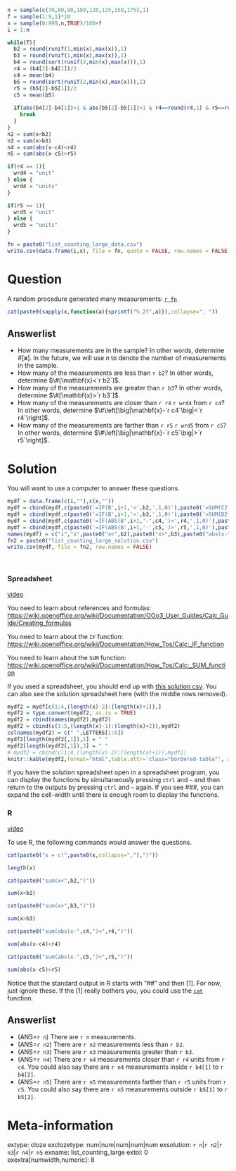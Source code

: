 ```r
n = sample(c(70,80,90,100,120,125,150,175),1)
f = sample(1:9,1)*10
x = sample(0:999,n,TRUE)/100+f
i = 1:n

while(T){
  b2 = round(runif(1,min(x),max(x)),1)
  b3 = round(runif(1,min(x),max(x)),1)
  b4 = round(sort(runif(2,min(x),max(x))),1)
  r4 = (b4[2]-b4[1])/2
  c4 = mean(b4)
  b5 = round(sort(runif(2,min(x),max(x))),1)
  r5 = (b5[2]-b5[1])/2
  c5 = mean(b5)
  
  if(abs(b4[2]-b4[1])>1 & abs(b5[2]-b5[1])>1 & r4==round(r4,1) & r5==round(r5,1) & c4==round(c4,1) & c5==round(c5,1)){
    break
  }
}
n2 = sum(x<b2)
n3 = sum(x>b3)
n4 = sum(abs(x-c4)<r4)
n5 = sum(abs(x-c5)>r5)

if(r4 == 1){
  wrd4 = "unit"
} else {
  wrd4 = "units"
}

if(r5 == 1){
  wrd5 = "unit"
} else {
  wrd5 = "units"
}
```

```r
fn = paste0("list_counting_large_data.csv")
write.csv(data.frame(i,x), file = fn, quote = FALSE, row.names = FALSE)
```

Question
========

A random procedure generated many measurements: [`r fn`](`r fn`)

```r
cat(paste0(sapply(x,function(a){sprintf("%.2f",a)}),collapse=", "))
```

Answerlist
--------
* How many measurements are in the sample? In other words, determine $\#[\mathbf{x}]$. In the future, we will use $n$ to denote the number of measurements in the sample.
* How many of the measurements are less than `r b2`? In other words, determine $\#[\mathbf{x}<`r b2`]$.
* How many of the measurements are greater than `r b3`? In other words, determine $\#[\mathbf{x}>`r b3`]$.
* How many of the measurements are closer than `r r4` `r wrd4` from `r c4`? In other words, determine $\#\left[\big|\mathbf{x}-`r c4`\big|<`r r4`\right]$.
* How many of the measurements are farther than `r r5` `r wrd5` from `r c5`? In other words, determine $\#\left[\big|\mathbf{x}-`r c5`\big|>`r r5`\right]$.

Solution
========

You will want to use a computer to answer these questions. 

```r
mydf = data.frame(c(i,""),c(x,""))
mydf = cbind(mydf,c(paste0('=IF(B',i+1,'<',b2,',1,0)'),paste0('=SUM(C2:C',n+1,')')))
mydf = cbind(mydf,c(paste0('=IF(B',i+1,'>',b3,',1,0)'),paste0('=SUM(D2:D',n+1,')')))
mydf = cbind(mydf,c(paste0('=IF(ABS(B',i+1,'-',c4,')<',r4,',1,0)'),paste0('=SUM(E2:E',n+1,')')))
mydf = cbind(mydf,c(paste0('=IF(ABS(B',i+1,'-',c5,')>',r5,',1,0)'),paste0('=SUM(F2:F',n+1,')')))
names(mydf) = c("i","x",paste0("x<",b2),paste0("x>",b3),paste0("abs(x-",c4,")<",r4),paste0("abs(x-",c5,")>",r5))
fn2 = paste0("list_counting_large_solution.csv") 
write.csv(mydf, file = fn2, row.names = FALSE)
```
\


### Spreadsheet

[video](https://vimeo.com/531555960){target="_blank"}

You need to learn about references and formulas: [https://wiki.openoffice.org/wiki/Documentation/OOo3_User_Guides/Calc_Guide/Creating_formulas](https://wiki.openoffice.org/wiki/Documentation/OOo3_User_Guides/Calc_Guide/Creating_formulas){target="_blank"}

You need to learn about the `IF` function:
[https://wiki.openoffice.org/wiki/Documentation/How_Tos/Calc:_IF_function](https://wiki.openoffice.org/wiki/Documentation/How_Tos/Calc:_IF_function){target="_blank"}

You need to learn about the `SUM` function:
[https://wiki.openoffice.org/wiki/Documentation/How_Tos/Calc:_SUM_function](https://wiki.openoffice.org/wiki/Documentation/How_Tos/Calc:_SUM_function){target="_blank"}


If you used a spreadsheet, you should end up with [this solution csv](`r fn2`). You can also see the solution spreadsheet here (with the middle rows removed).


<style type="text/css" rel="stylesheet">
.bordered-table {
    border-collapse: collapse;
    border-spacing: 0;
    border:2px solid #000000;
}
.bordered-table th {
    border:2px solid #000000;
    padding: 4px;
    color: #88888888;
}
.bordered-table td{
    border:2px solid #000000;
    padding: 4px;
}
.bordered-table td:first-child{
    color: #888888;
}
</style>

```r
mydf2 = mydf[c(1:4,(length(x)-2):(length(x)+1)),]
mydf2 = type.convert(mydf2, as.is = TRUE)
mydf2 = rbind(names(mydf2),mydf2)
mydf2 = cbind(c(1:5,(length(x)-1):(length(x)+2)),mydf2)
colnames(mydf2) = c(" ",LETTERS[1:6])
mydf2[length(mydf2[,1]),2] = " "
mydf2[length(mydf2[,1]),3] = " "
# mydf2 = cbind(c(1:4,(length(x)-2):(length(x)+1)),mydf2)
knitr::kable(mydf2,format="html",table.attr='class="bordered-table"', align = "ccccccc",row.names=F)
```

If you have the solution spreadsheet open in a spreadsheet program, you can display the functions by simultaneously pressing `ctrl` and `~` and then return to the outputs by pressing `ctrl` and `~` again. If you see ###, you can expand the cell-width until there is enough room to display the functions.



### R

[video](https://vimeo.com/531555935){target="_blank"}

To use R, the following commands would answer the questions.
```r
cat(paste0("x = c(",paste0(x,collapse=","),")"))
```
```r
length(x)
```

```r
cat(paste0("sum(x<",b2,")"))
```
```r
sum(x<b2)
```

```r
cat(paste0("sum(x>",b3,")"))
```
```r
sum(x>b3)
```
```r
cat(paste0("sum(abs(x-",c4,")<",r4,")"))
```
```r
sum(abs(x-c4)<r4)
```
```r
cat(paste0("sum(abs(x-",c5,")>",r5,")"))
```

```r
sum(abs(x-c5)>r5)
```

Notice that the standard output in R starts with "##" and then [1]. For now, just ignore these. If the [1] really bothers you, you could use the [`cat`](https://www.rdocumentation.org/packages/base/versions/3.6.2/topics/cat){target="_blank"} function.



Answerlist
--------
* (ANS=`r n`) There are `r n` measurements.
* (ANS=`r n2`) There are `r n2` measurements less than `r b2`.
* (ANS=`r n3`) There are `r n3` measurements greater than `r b3`.
* (ANS=`r n4`) There are `r n4` measurements closer than `r r4` units from `r c4`. You could also say there are `r n4` measurements inside `r b4[1]` to `r b4[2]`.
* (ANS=`r n5`) There are `r n5` measurements farther than `r r5` units from `r c5`. You could also say there are `r n5` measurements outside `r b5[1]` to `r b5[2]`.


Meta-information
================
extype: cloze
exclozetype: num|num|num|num|num
exsolution: `r n`|`r n2`|`r n3`|`r n4`|`r n5`
exname: list_counting_large
extol: 0
exextra[numwidth,numeric]: 8
